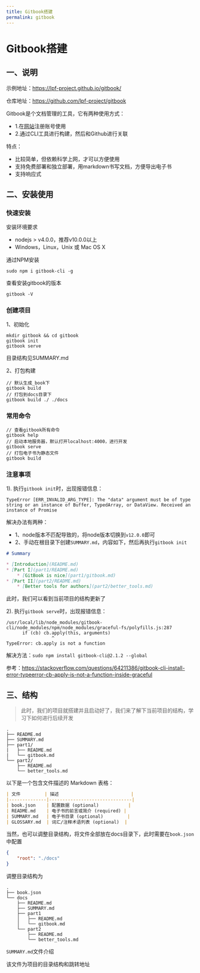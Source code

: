 ```yaml
---
title: Gitbook搭建 
permalink: gitbook 
---
```


# Gitbook搭建

## 一、说明

示例地址：https://lpf-project.github.io/gitbook/

仓库地址：https://github.com/lpf-project/gitbook

Gitbook是个文档管理的工具，它有两种使用方式：
- 1.在[网站](https://www.gitbook.com/)注册账号使用
- 2.通过CLI工具进行构建，然后和Github进行关联

特点：
- 比较简单，但依赖科学上网，才可以方便使用
- 支持免费部署和独立部署，用markdown书写文档，方便导出电子书
- 支持响应式

## 二、安装使用

### 快速安装

安装环境要求
- nodejs > v4.0.0，推荐v10.0.0以上
- Windows，Linux，Unix 或 Mac OS X

通过NPM安装

```
sudo npm i gitbook-cli -g
```

查看安装gitbook的版本

```
gitbook -V
```

### 创建项目

1、初始化

```
mkdir gitbook && cd gitbook
gitbook init
gitbook serve
```
目录结构见SUMMARY.md

2、打包构建
```
// 默认生成_book下
gitbook build
​// 打包到docs目录下
gitbook build ./ ./docs
```

### 常用命令

```
// 查看gitbook所有命令
gitbook help
// 启动本地服务器，默认打开localhost:4000，进行开发
gitbook serve
// 打包电子书为静态文件
gitbook build
```

### 注意事项

1). 执行`gitbook init`时，出现报错信息：

```
TypeError [ERR_INVALID_ARG_TYPE]: The "data" argument must be of type string or an instance of Buffer, TypedArray, or DataView. Received an instance of Promise
```
解决办法有两种：
- 1、node版本不匹配导致的，将node版本切换到`v12.0.0`即可
- 2、手动在根目录下创建`SUMMARY.md`，内容如下，然后再执行`gitbook init`

```md
# Summary

* [Introduction](README.md)
* [Part I](part1/README.md)
    * [GitBook is nice](part1/gitbook.md)
* [Part II](part2/README.md)
    * [Better tools for authors](part2/better_tools.md)
```
此时，我们可以看到当前项目的结构更新了

2). 执行`gitbook serve`时，出现报错信息：

```
/usr/local/lib/node_modules/gitbook-cli/node_modules/npm/node_modules/graceful-fs/polyfills.js:287
      if (cb) cb.apply(this, arguments)
                 ^
TypeError: cb.apply is not a function
```
解决方法：`sudo npm install gitbook-cli@2.1.2 --global`

参考：https://stackoverflow.com/questions/64211386/gitbook-cli-install-error-typeerror-cb-apply-is-not-a-function-inside-graceful

## 三、结构

> 此时，我们的项目就搭建并且启动好了，我们来了解下当前项目的结构，学习下如何进行后续开发

```
.
├── README.md
├── SUMMARY.md
├── part1/
|   ├── README.md
|   └── gitbook.md
└── part2/
    ├── README.md
    └── better_tools.md
```
以下是一个包含文件描述的 Markdown 表格：

```markdown
| 文件         | 描述                           |
|--------------|-------------------------------|
| book.json    | 配置数据 (optional)           |
| README.md    | 电子书的前言或简介 (required) |
| SUMMARY.md   | 电子书目录 (optional)         |
| GLOSSARY.md  | 词汇/注释术语列表 (optional)  |
```

当然，也可以调整目录结构，将文件全部放在docs目录下，此时需要在`book.json`中配置

```json
{
    "root": "./docs"
}
```
调整目录结构为

```
.
├── book.json
└── docs
    ├── README.md
    ├── SUMMARY.md
    ├── part1
    │   ├── README.md
    │   └── gitbook.md
    └── part2
        ├── README.md
        └── better_tools.md
```
`SUMMARY.md`文件介绍

该文件为项目的目录结构和跳转地址
